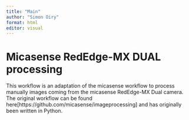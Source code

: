 ```yaml
---
title: "Main"
author: "Simon Oiry"
format: html
editor: visual
---
```


# Micasense RedEdge-MX DUAL processing

This workflow is an adaptation of the micasense workflow to process manually images coming from the micasense RedEdge-MX Dual camera. The original workflow can be found here[https://github.com/micasense/imageprocessing] and has originally been written in Python.

